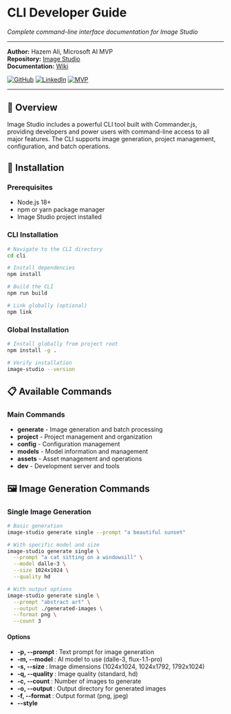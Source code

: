# CLI Developer Guide

_Complete command-line interface documentation for Image Studio_

---

**Author:** Hazem Ali, Microsoft AI MVP  
**Repository:** [Image Studio](https://github.com/DrHazemAli/image-studio)  
**Documentation:** [Wiki](https://github.com/DrHazemAli/image-studio/wiki)

[![GitHub](https://img.shields.io/badge/GitHub-DrHazemAli-blue)](https://github.com/DrHazemAli)
[![LinkedIn](https://img.shields.io/badge/LinkedIn-hazemali-blue)](https://linkedin.com/in/drhazemali)
[![MVP](https://img.shields.io/badge/Microsoft-AI%20MVP-blue)](https://mvp.microsoft.com/)

---

## 🎯 Overview

Image Studio includes a powerful CLI tool built with Commander.js, providing developers and power users with command-line access to all major features. The CLI supports image generation, project management, configuration, and batch operations.

## 🚀 Installation

### Prerequisites

- Node.js 18+
- npm or yarn package manager
- Image Studio project installed

### CLI Installation

```bash
# Navigate to the CLI directory
cd cli

# Install dependencies
npm install

# Build the CLI
npm run build

# Link globally (optional)
npm link
```

### Global Installation

```bash
# Install globally from project root
npm install -g .

# Verify installation
image-studio --version
```

## 📋 Available Commands

### Main Commands

- **generate** - Image generation and batch processing
- **project** - Project management and organization
- **config** - Configuration management
- **models** - Model information and management
- **assets** - Asset management and operations
- **dev** - Development server and tools

## 🖼️ Image Generation Commands

### Single Image Generation

```bash
# Basic generation
image-studio generate single --prompt "a beautiful sunset"

# With specific model and size
image-studio generate single \
  --prompt "a cat sitting on a windowsill" \
  --model dalle-3 \
  --size 1024x1024 \
  --quality hd

# With output options
image-studio generate single \
  --prompt "abstract art" \
  --output ./generated-images \
  --format png \
  --count 3
```

#### Options

- **-p, --prompt <prompt>**: Text prompt for image generation
- **-m, --model <model>**: AI model to use (dalle-3, flux-1.1-pro)
- **-s, --size <size>**: Image dimensions (1024x1024, 1024x1792, 1792x1024)
- **-q, --quality <quality>**: Image quality (standard, hd)
- **-c, --count <count>**: Number of images to generate
- **-o, --output <path>**: Output directory for generated images
- **-f, --format <format>**: Output format (png, jpeg)
- **--style <style>**: Image style (natural, vivid)
- **--seed <seed>**: Seed for reproducible results
- **--negative-prompt <prompt>**: Negative prompt
- **--verbose**: Show detailed output

### Batch Generation

```bash
# From file
image-studio generate batch --file prompts.txt

# With custom options
image-studio generate batch \
  --file prompts.txt \
  --model dalle-3 \
  --size 1024x1024 \
  --output ./batch-output \
  --parallel 3
```

#### Batch File Format

Create a text file with one prompt per line:

```
a beautiful sunset over mountains
a cat sitting on a windowsill
abstract geometric art
a futuristic cityscape
```

#### Batch Options

- **-f, --file <file>**: Input file with prompts
- **-m, --model <model>**: Model for all generations
- **-s, --size <size>**: Size for all images
- **-o, --output <path>**: Output directory
- **--parallel <number>**: Number of parallel generations
- **--delay <ms>**: Delay between generations (milliseconds)
- **--retry <number>**: Number of retries for failed generations

### Interactive Generation

```bash
# Start interactive mode
image-studio generate interactive

# Follow prompts to configure generation
? Enter your prompt: a beautiful landscape
? Select model: DALL-E 3
? Choose size: 1024x1024
? Set quality: HD
? Number of images: 1
```

## 📁 Project Management Commands

### Create Project

```bash
# Basic project creation
image-studio project create --name "My Project"

# With description and template
image-studio project create \
  --name "Social Media Campaign" \
  --description "Instagram posts for product launch" \
  --template social-media

# Interactive creation
image-studio project create
```

#### Project Templates

- **blank**: Empty project
- **social-media**: Social media templates
- **product**: Product photography templates
- **art**: Artistic creation templates
- **business**: Business presentation templates

### List Projects

```bash
# List all projects
image-studio project list

# With details
image-studio project list --detailed

# Filter by category
image-studio project list --category social-media
```

### Export Project

```bash
# Export to directory
image-studio project export --name "My Project" --output ./exports

# Export as ZIP
image-studio project export --name "My Project" --zip

# Export with assets
image-studio project export --name "My Project" --include-assets
```

### Import Project

```bash
# Import from ZIP file
image-studio project import --file project.zip

# Import from directory
image-studio project import --directory ./project-folder

# Import with validation
image-studio project import --file project.zip --validate
```

### Delete Project

```bash
# Delete project
image-studio project delete --name "My Project"

# Force delete (no confirmation)
image-studio project delete --name "My Project" --force

# Delete with assets
image-studio project delete --name "My Project" --include-assets
```

## ⚙️ Configuration Commands

### Initialize Configuration

```bash
# Initialize default configuration
image-studio config init

# Force overwrite existing config
image-studio config init --force

# Initialize with specific settings
image-studio config init --template production
```

### Validate Configuration

```bash
# Validate current configuration
image-studio config validate

# Validate specific settings
image-studio config validate --api-key --endpoints

# Test Azure connection
image-studio config validate --test-connection
```

### Set API Key

```bash
# Set API key interactively
image-studio config set-api-key

# Set API key directly
image-studio config set-api-key --key "your-api-key"

# Set with endpoint
image-studio config set-api-key \
  --key "your-api-key" \
  --endpoint "https://your-resource.openai.azure.com/"
```

### Show Configuration

```bash
# Show current configuration
image-studio config show

# Show specific settings
image-studio config show --api-key --endpoints

# Export configuration
image-studio config show --export ./config-backup.json
```

### Reset Configuration

```bash
# Reset to defaults
image-studio config reset

# Reset specific settings
image-studio config reset --api-key --endpoints

# Reset with backup
image-studio config reset --backup
```

## 🤖 Model Management Commands

### List Models

```bash
# List available models
image-studio models list

# List with details
image-studio models list --detailed

# Filter by type
image-studio models list --type image-generation
```

### Model Information

```bash
# Get model details
image-studio models info --model dalle-3

# Check model capabilities
image-studio models capabilities --model dalle-3

# Test model connection
image-studio models test --model dalle-3
```

### Model Configuration

```bash
# Configure model settings
image-studio models configure --model dalle-3

# Set model parameters
image-studio models configure \
  --model dalle-3 \
  --max-tokens 1000 \
  --temperature 0.7
```

## 🖼️ Asset Management Commands

### Search Assets

```bash
# Search for assets
image-studio assets search --query "nature landscape"

# Search with filters
image-studio assets search \
  --query "business people" \
  --provider unsplash \
  --orientation landscape \
  --color blue

# Search and download
image-studio assets search \
  --query "abstract art" \
  --download \
  --output ./assets
```

### Download Assets

```bash
# Download by ID
image-studio assets download --id "12345" --output ./assets

# Download multiple assets
image-studio assets download \
  --ids "12345,67890,11111" \
  --output ./assets \
  --format png
```

### Manage Local Assets

```bash
# List local assets
image-studio assets list

# Organize assets
image-studio assets organize --directory ./assets

# Clean up unused assets
image-studio assets cleanup --dry-run
```

## 🛠️ Development Commands

### Start Development Server

```bash
# Start dev server
image-studio dev start

# Start with specific port
image-studio dev start --port 3001

# Start with hot reload
image-studio dev start --watch

# Start with debug mode
image-studio dev start --debug
```

### Build Application

```bash
# Build for production
image-studio dev build

# Build with optimization
image-studio dev build --optimize

# Build specific components
image-studio dev build --components cli,api
```

### Run Tests

```bash
# Run all tests
image-studio dev test

# Run specific test suite
image-studio dev test --suite cli

# Run with coverage
image-studio dev test --coverage
```

## 📊 Advanced Usage

### Scripting and Automation

#### Bash Scripts

```bash
#!/bin/bash
# Generate multiple images with different prompts

prompts=(
  "a beautiful sunset over mountains"
  "a cat sitting on a windowsill"
  "abstract geometric art"
)

for prompt in "${prompts[@]}"; do
  image-studio generate single \
    --prompt "$prompt" \
    --output ./generated \
    --model dalle-3
done
```

#### Node.js Integration

```javascript
const { exec } = require("child_process");
const path = require("path");

async function generateImages(prompts) {
  for (const prompt of prompts) {
    const command = `image-studio generate single --prompt "${prompt}" --output ./generated`;

    try {
      const { stdout, stderr } = await exec(command);
      console.log(`Generated: ${prompt}`);
    } catch (error) {
      console.error(`Error generating ${prompt}:`, error);
    }
  }
}

generateImages(["a beautiful landscape", "a modern cityscape", "abstract art"]);
```

#### Python Integration

```python
import subprocess
import json

def generate_image(prompt, model='dalle-3', size='1024x1024'):
    cmd = [
        'image-studio', 'generate', 'single',
        '--prompt', prompt,
        '--model', model,
        '--size', size,
        '--output', './generated'
    ]

    try:
        result = subprocess.run(cmd, capture_output=True, text=True)
        if result.returncode == 0:
            return json.loads(result.stdout)
        else:
            print(f"Error: {result.stderr}")
            return None
    except Exception as e:
        print(f"Exception: {e}")
        return None

# Generate images
prompts = [
    'a beautiful sunset',
    'a futuristic city',
    'abstract geometric art'
]

for prompt in prompts:
    result = generate_image(prompt)
    if result:
        print(f"Generated: {prompt}")
```

### Configuration Files

#### CLI Configuration

Create `~/.image-studio/config.json`:

```json
{
  "defaults": {
    "model": "dalle-3",
    "size": "1024x1024",
    "quality": "hd",
    "output": "./generated"
  },
  "azure": {
    "apiKey": "your-api-key",
    "endpoint": "https://your-resource.openai.azure.com/"
  },
  "batch": {
    "parallel": 3,
    "delay": 1000,
    "retry": 3
  }
}
```

#### Project Templates

Create custom project templates in `~/.image-studio/templates/`:

```json
{
  "name": "social-media",
  "description": "Social media post templates",
  "canvas": {
    "width": 1080,
    "height": 1080
  },
  "layers": [
    {
      "type": "background",
      "color": "#ffffff"
    },
    {
      "type": "text",
      "placeholder": "Your text here"
    }
  ]
}
```

## 🔧 Troubleshooting

### Common Issues

#### Configuration Problems

```bash
# Check configuration status
image-studio config validate

# Reset configuration
image-studio config reset

# Reinitialize configuration
image-studio config init --force
```

#### Generation Failures

```bash
# Test with verbose output
image-studio generate single --prompt "test" --verbose

# Check model availability
image-studio models list

# Test Azure connection
image-studio config validate --test-connection
```

#### Project Issues

```bash
# Validate project
image-studio project validate --name "My Project"

# Repair project
image-studio project repair --name "My Project"

# Export for backup
image-studio project export --name "My Project" --backup
```

### Debug Mode

```bash
# Enable debug logging
export DEBUG=image-studio:*

# Run with debug output
image-studio generate single --prompt "test" --debug

# Check logs
image-studio dev logs --tail 100
```

## 📚 Environment Variables

### Required Variables

- **AZURE_API_KEY**: Your Azure API key
- **AZURE_ENDPOINT**: Azure endpoint URL

### Optional Variables

- **AZURE_IMAGE_STUDIO_CONFIG**: Path to config file
- **AZURE_IMAGE_STUDIO_OUTPUT**: Default output directory
- **DEBUG**: Enable debug logging
- **NODE_ENV**: Environment (development, production)

## 🔄 Integration Examples

### CI/CD Pipeline

```yaml
# GitHub Actions example
name: Generate Images
on:
  push:
    branches: [main]

jobs:
  generate:
    runs-on: ubuntu-latest
    steps:
      - uses: actions/checkout@v2
      - uses: actions/setup-node@v2
        with:
          node-version: "18"

      - name: Install dependencies
        run: npm install

      - name: Configure Azure
        run: |
          image-studio config set-api-key --key ${{ secrets.AZURE_API_KEY }}
          image-studio config set-endpoint --endpoint ${{ secrets.AZURE_ENDPOINT }}

      - name: Generate images
        run: |
          image-studio generate batch --file prompts.txt --output ./generated

      - name: Upload artifacts
        uses: actions/upload-artifact@v2
        with:
          name: generated-images
          path: ./generated
```

### Docker Integration

```dockerfile
FROM node:18-alpine

WORKDIR /app

COPY package*.json ./
RUN npm install

COPY . .

RUN npm run build

CMD ["image-studio", "dev", "start"]
```

## 📚 Related Documentation

- **[API Documentation](api-documentation.mdx)** - REST API reference
- **[Installation Guide](installation-guide.mdx)** - Setup instructions
- **[Azure Setup Guide](azure-setup-guide.mdx)** - Azure configuration
- **[Project Management Guide](project-management-guide.mdx)** - Project workflows
- **[Troubleshooting Guide](troubleshooting-guide.mdx)** - Common issues

---

**Author**: Hazem Ali - Microsoft AI MVP  
**Last Updated**: September 2025

_For additional support, visit our [GitHub Discussions](https://github.com/DrHazemAli/image-studio/discussions) or [report issues](https://github.com/DrHazemAli/image-studio/issues)._
